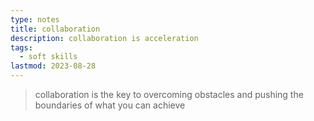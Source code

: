 ```yaml
---
type: notes
title: collaboration
description: collaboration is acceleration
tags:
  - soft skills
lastmod: 2023-08-28
---
```


> collaboration is the key to overcoming obstacles and pushing the boundaries of what you can achieve
